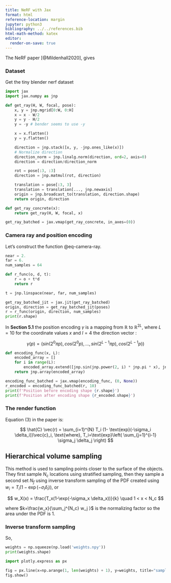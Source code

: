 ```yaml
---
title: NeRF with Jax 
format: html
reference-location: margin
jupyter: python3
bibliography: ../../references.bib
html-math-method: katex
editor:
  render-on-save: true
---
```


The NeRF paper [@Mildenhall2020], gives 



### Dataset
Get the tiny blender nerf dataset
<!-- ```{python}

#| code-fold: true
import os 
#if not os.path.exists('tiny_nerf_data.npz'):
#    !wget http://cseweb.ucsd.edu/~viscomp/projects/LF/papers/ECCV20/nerf/tiny_nerf_data.npz 
```
What does the data look like?
```python
import numpy as np
data = np.load('tiny_nerf_data.npz') # , allow_pickle=True)
images = data['images']
poses = data['poses']
focal = data['focal']

print(f'Images size : {images.shape}')
print(f'Pose : {poses[0]}')
print(f'Focal length: {focal}')
```

The pose includes the extrinsic parameters - rotation and translation matrices - $[R | T]$. And the focal length is the intrinsic property. Using this we can find the camera ray:

$$
\vec{r} = \vec{o} + t\vec{d}
$$ {#eq-camera-ray}

The vector $\vec{d}$, can be thought of as $\vec{d}= R\vec{d}_o$, where $\vec{d}_o$ is the direction vector of a standard pinhole camera without rotation - which can be found by using the focal length: $\vec{d}_o = f[x/f, y/f, -1]$


The cones in the below plot shows the direction of camera ray. The original is shown where $z=0$, and two additional poses are also plotted.
```python
#| code-fold: true
import plotly.graph_objects as go
#xv, yv = np.meshgrid(0, 500, indexing='xy')
H = 100
W = 100
x, y, z = np.mgrid[0:W:10, 0:H:10, 0:H:10]
x = x.flatten() - W/2
y = y.flatten() - H/2
z = z.flatten()*0

u = x/focal 
v = y/focal

w = -np.ones_like(x)
print(u[0], v[0], w[0])

fig = go.Figure()
fig.add_trace(go.Cone(
    x=x,
    y=y,
    z=z,
    u=u,
    v=v,
    w=w,
    ))

for i in range(0, 40,30):
    rot = poses[i][:3,:3]
    t = poses[i][:3,3]
    t= t[..., np.newaxis]
    p = np.stack([x, y, z]) 
    d = np.stack([u, v, w]) 
    p = rot @ p 
    d = rot @ d 
    nx, ny, nz = p 
    nu, nv, nw = d 
    fig.add_trace(go.Cone(
        x=nx,
        y=ny,
        z=nz,
        u=nu,
        v=nv,
        w=nw*2,
        ))

fig.show()

```
--->

```python
import jax
import jax.numpy as jnp

def get_ray(H, W, focal, pose):
    x, y = jnp.mgrid[0:W, 0:H]
    x = x - W/2
    y = y - H/2
    y = -y # bender seems to use -y 

    x = x.flatten()
    y = y.flatten()

    direction = jnp.stack([x, y, -jnp.ones_like(x)])
    # Normalize direction
    direction_norm = jnp.linalg.norm(direction, ord=2, axis=0)
    direction = direction/direction_norm

    rot = pose[:3, :3] 
    direction = jnp.matmul(rot, direction)

    translation = pose[:3, 3]
    translation = translation[..., jnp.newaxis]
    origin = jnp.broadcast_to(translation, direction.shape)
    return origin, direction 

def get_ray_concrete(x):
    return get_ray(H, W, focal, x)

get_ray_batched = jax.vmap(get_ray_concrete, in_axes=(0))
``` 


### Camera ray and position encoding
Let's construct the function @eq-camera-ray.

```python
near = 2.
far = 6.
num_samples = 64

def r_func(o, d, t):
    r = o + t*d
    return r

t = jnp.linspace(near, far, num_samples)

get_ray_batched_jit = jax.jit(get_ray_batched)
origin, direction = get_ray_batched_jit(poses)
r = r_func(origin, direction, num_samples)
print(r.shape)
```

In **Section 5.1** the position encoding $\gamma$ is a mapping from $\mathbb{R}$ to $\mathbb{R}^{2L}$, where $L=10$ for the coordinate values $x$ and $l=4$ the direction vector :

$$
\gamma(p) = (sin(2^0\pi p), cos(2^0 p), \dots, sin(2^{L-1}\pi p), cos(2^{L-1} p))
$$


```python
def encoding_func(x, L):
    encoded_array = []
    for i in range(L):
        encoded_array.extend([jnp.sin(jnp.power(2, i) * jnp.pi * x), jnp.cos(jnp.power(2,i) * jnp.pi * x)])
    return jnp.array(encoded_array)

encoding_func_batched = jax.vmap(encoding_func, (0, None))
r_encoded = encoding_func_batched(r, 10)
print(f'Position before encoding shape {r.shape}')
print(f'Position after encoding shape {r_encoded.shape}')
```
### The render function

Equation (3) in the paper is:

$$
\hat{C} \vec(r) = \sum_{i=1}^{N} T_i (1- \text{exp}(-\sigma_i \delta_i))\vec{c}_i, \text{where}, T_i=\text{exp}\left( \sum_{j=1}^{i-1} \sigma_j \delta_j \right)
$$

## Hierarchical volume sampling

This method is used to sampling points closer to the surface of the objects. They first sample $N_c$ locations using stratified sampling, then they sample a second set $N_f$ using inverse transform sampling of the $\text{PDF}$ created using $w_i = T_i(1-\exp(-\sigma_i \delta_i))$, or

$$
w_X(x) = \frac{T_x(1-\exp(-\sigma_x \delta_x))}{k} \quad 1 < x < N_c 
$$

where $k=\frac{w_x}{\sum_j^{N_c} w_j }$ is the normalizing factor so the area under the PDF is 1.

### Inverse transform sampling

So,

```python
weights = np.squeeze(np.load('weights.npy'))
print(weights.shape)

import plotly.express as px

fig = px.line(x=np.arange(1, len(weights) + 1), y=weights, title="sample figure")
fig.show()


```